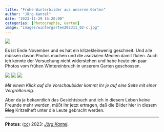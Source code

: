 ```yaml
---
title: "Frühe Winterbilder aus unserem Garten"
author: "Jörg Kantel"
date: "2023-11-29 16:20:00"
categories: [Photographie, Garten]
image: "images/wintergarten202311_02-c.jpg"
---
```


[![](images/wintergarten202311_01-b.jpg)](https://www.flickr.com/photos/schockwellenreiter/53364402275/)

Es ist Ende November und es hat ein klitzekleinwenig geschneit. Und alle müssen davon Photos machen und die asozialen Medien damit fluten. Auch ich konnte der Versuchung nicht widerstehen und habe heute ein paar Photos vom frühen Wintereinbruch in unserem Garten geschossen.

[![](images/wintergarten202311_02.jpg)](https://www.flickr.com/photos/schockwellenreiter/53364273529/)&nbsp;[![](images/wintergarten202311_01.jpg)](https://www.flickr.com/photos/schockwellenreiter/53364402275/)&nbsp;[![](images/wintergarten202311_03.jpg)](https://www.flickr.com/photos/schockwellenreiter/53363069807/)

*Mit einem Klick auf die Vorschaubilder kommt Ihr je auf eine Seite mit einer Vergrößerung.*

Aber da ja bekanntlich das Gesichtsbuch und ich in diesem Leben keine Freunde mehr werden, müßt Ihr jetzt ertragen, daß die Bilder hier in diesem ~~Blog~~ Kritzelheft unter die Leute gebracht werden.

---

**Photos**: ([cc](http://creativecommons.org/licenses/by-nc-nd/2.0/)) 2023: *[Jörg Kantel](http://cognitiones.kantel-chaos-team.de/cv.html)*.